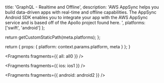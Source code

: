 
  title: 'GraphQL - Realtime and Offline',
  description: 'AWS AppSync helps you build data-driven apps with real-time and offline capabilities. The AppSync Android SDK enables you to integrate your app with the AWS AppSync service and is based off of the Apollo project found here.  ',
  platforms: ['swift', 'android']
};

  return getCustomStaticPath(meta.platforms);
};

  return {
    props: {
      platform: context.params.platform,
      meta
    }
  };
}


<Fragments fragments={{ all: all0 }} />


<Fragments fragments={{ ios: ios1 }} />


<Fragments fragments={{ android: android2 }} />
